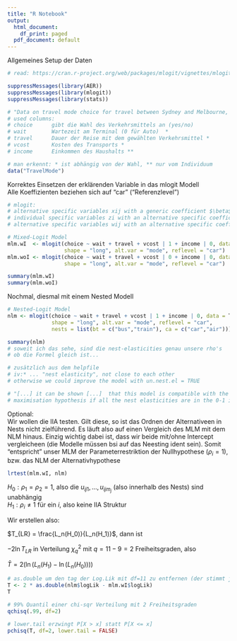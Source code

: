 ```yaml
---
title: "R Notebook"
output:
  html_document:
    df_print: paged
  pdf_document: default
---
```


Allgemeines Setup der Daten
```r
# read: https://cran.r-project.org/web/packages/mlogit/vignettes/mlogit.pdf

suppressMessages(library(AER))
suppressMessages(library(mlogit))
suppressMessages(library(stats))

# "Data on travel mode choice for travel between Sydney and Melbourne, Australia."
# used columns:
# choice      gibt die Wahl des Verkehrsmittels an (yes/no)
# wait        Wartezeit am Terminal (0 für Auto)  *
# travel      Dauer der Reise mit dem gewählten Verkehrsmittel *
# vcost       Kosten des Transports *
# income      Einkommen des Haushalts **

# man erkennt: * ist abhängig von der Wahl, ** nur vom Individuum
data("TravelMode")
```


Korrektes Einsetzen der erklärenden Variable in das mlogit Modell  
Alle Koeffizienten beziehen sich auf "car" ("Referenzlevel")
```r
# mlogit:
# alternative specific variables xij with a generic coefficient $\beta$ |
# individual specific variables zi with an alternative specific coefficients $\gamma$j |
# alternative specific variables wij with an alternative specific coefficient $\delta$j

# Mixed-Logit Model
mlm.wI  <- mlogit(choice ~ wait + travel + vcost | 1 + income | 0, data = TravelMode,
                  shape = "long", alt.var = "mode", reflevel = "car")
mlm.woI <- mlogit(choice ~ wait + travel + vcost | 0 + income | 0, data = TravelMode,
                  shape = "long", alt.var = "mode", reflevel = "car")

summary(mlm.wI)
summary(mlm.woI)
```

Nochmal, diesmal mit einem Nested Modell
```r
# Nested-Logit Model
nlm <- mlogit(choice ~ wait + travel + vcost | 1 + income | 0, data = TravelMode,
              shape = "long", alt.var = "mode", reflevel = "car",
              nests = list(bt = c("bus","train"), ca = c("car","air")))

summary(nlm)
# soweit ich das sehe, sind die nest-elasticities genau unsere rho's
# ob die Formel gleich ist... 

# zusätzlich aus dem helpfile
# iv:* ... "nest elasticity", not close to each other
# otherwise we could improve the model with un.nest.el = TRUE

# "[...] it can be shown [...]  that this model is compatible with the random utility
# maximisation hypothesis if all the nest elasticities are in the 0-1 interval"
```


Optional:  
Wir wollen die IIA testen. Gilt diese, so ist das Ordnen der Alternativeen in Nests nicht zielführend. Es läuft also auf einen Vergleich des MLM mit dem NLM hinaus. Einzig wichtig dabei ist, dass wir beide mit/ohne Intercept vergleicheen (die Modelle müssen bsi auf das Neesting ident sein). Somit "entspricht" unser MLM der Parameterrestriktion der Nullhypothese ($\rho_i = 1$), bzw. das NLM der Alternativhypothese
```r
lrtest(mlm.wI, nlm)
```

$H_0: \rho_1 = \rho_2 = 1$, also die $u_{ij1}, \dots, u_{ijm_j}$ (also innerhalb des Nests) sind unabhängig  
$H_1: \rho_i \neq 1$ für ein $i$, also keine IIA Struktur  
  
    
Wir erstellen also:  
  
$T_{LR} = \frac{L_n(H_0)}{L_n(H_1)}$, dann ist  
  
$-2 \ln T_{LR}$ in Verteilung $\chi^2_q$ mit $q=11-9=2$ Freiheitsgraden, also 
  
$\bar{T} = 2 (\ln(L_n(H_1) - \ln(L_n(H_0))))$

```r
# as.double um den tag der Log.Lik mit df=11 zu entfernen (der stimmt ja jetzt nicht mehr)
T <- 2 * as.double(nlm$logLik - mlm.wI$logLik)
T

# 99% Quantil einer chi-sqr Verteilung mit 2 Freiheitsgraden
qchisq(.99, df=2)

# lower.tail erzwingt P[X > x] statt P[X <= x]
pchisq(T, df=2, lower.tail = FALSE)
```

